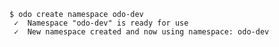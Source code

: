 ```console
$ odo create namespace odo-dev
 ✓  Namespace "odo-dev" is ready for use
 ✓  New namespace created and now using namespace: odo-dev

```